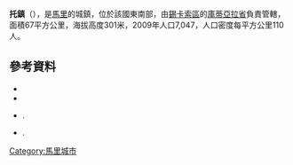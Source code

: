 '''托鎮'''（{{lang-fr|Tao}}），是[[馬里|馬里]]的城鎮，位於該國東南部，由[[錫卡索區|錫卡索區]]的[[庫蒂亞拉省|庫蒂亞拉省]]負責管轄，面積67平方公里，海拔高度301米，2009年人口7,047，人口密度每平方公里110人。

==參考資料==
*{{citation | contribution= Common and Fundamental Operational Datasets Registry: Mali | publisher= United Nations Office for the Coordination of Humanitarian Affairs | url= http://cod.humanitarianresponse.info/country-region/mali | access-date= 2015-07-26 | title= 存档副本 | archive-url= https://web.archive.org/web/20121214211137/http://cod.humanitarianresponse.info/country-region/Mali | archive-date= 2012-12-14 | dead-url= yes }}
*{{citation | url=http://instat.gov.ml/documentation/sikasso.pdf | publisher=République de Mali: Institut National de la Statistique | title=Resultats RGPH 2009 (Région de Sikasso) | language=fr | archiveurl=https://www.webcitation.org/6AnYveESp?url=http://instat.gov.ml/documentation/sikasso.pdf | archivedate=2012年9月19日 | deadurl=no }}
*{{citation | title=Communes de la Région de Sikasso | publisher=Ministère de l’administration territoriale et des collectivités locales, République du Mali | url=http://www.matcl.gov.ml/pdf/ComRegSikasso.pdf | language=fr | archiveurl=https://www.webcitation.org/6AnZ7FgpR?url=http://www.matcl.gov.ml/pdf/ComRegSikasso.pdf | archivedate=2012年9月19日 | deadurl=yes }}.
*{{citation | title=Plan de Sécurité Alimentaire Commune Rurale de Tao 2006-2008 | publisher=Commissariat à la Sécurité Alimentaire, République du Mali, USAID-Mali | year=2006 | url=http://fsg.afre.msu.edu/mali_fd_strtgy/plans/sikasso/koutiala/psa_tao.pdf | language=fr | ref=none | access-date=2015-07-26 | archive-url=https://web.archive.org/web/20130628210159/http://fsg.afre.msu.edu/mali_fd_strtgy/plans/sikasso/koutiala/psa_tao.pdf | archive-date=2013-06-28 | dead-url=yes }}.

{{Coord|12|40|15|N|5|36|33|W|display=title}}

{{錫卡索區}}

[[Category:馬里城市|Category:馬里城市]]


{{Mali-geo-stub}}